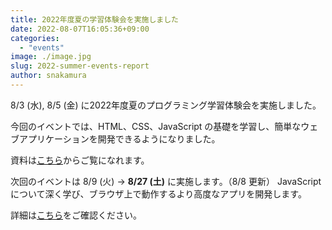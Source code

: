 ```yaml
---
title: 2022年度夏の学習体験会を実施しました
date: 2022-08-07T16:05:36+09:00
categories:
  - "events"
image: ./image.jpg
slug: 2022-summer-events-report
author: snakamura
---
```


8/3 (水), 8/5 (金) に2022年度夏のプログラミング学習体験会を実施しました。

今回のイベントでは、HTML、CSS、JavaScript の基礎を学習し、簡単なウェブアプリケーションを開発できるようになりました。

資料は[こちら](https://learn.utcode.net/docs/trial-session)からご覧になれます。

次回のイベントは 8/9 (火) → **8/27 (土)** に実施します。（8/8 更新）
JavaScript について深く学び、ブラウザ上で動作するより高度なアプリを開発します。

詳細は[こちら](https://utcode.net/2022/info/2022-summer-events/)をご確認ください。
